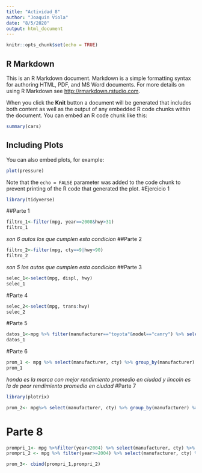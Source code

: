 ```yaml
---
title: "Actividad_8"
author: "Joaquin Viola"
date: "8/5/2020"
output: html_document
---
```


```r
knitr::opts_chunk$set(echo = TRUE)
```

## R Markdown

This is an R Markdown document. Markdown is a simple formatting syntax for authoring HTML, PDF, and MS Word documents. For more details on using R Markdown see <http://rmarkdown.rstudio.com>.

When you click the **Knit** button a document will be generated that includes both content as well as the output of any embedded R code chunks within the document. You can embed an R code chunk like this:

```r
summary(cars)
```

## Including Plots

You can also embed plots, for example:

```r
plot(pressure)
```

Note that the `echo = FALSE` parameter was added to the code chunk to prevent printing of the R code that generated the plot.
#Ejercicio 1
```r
library(tidyverse)
```
##Parte 1
```r
filtro_1<-filter(mpg, year==2008&hwy>31)
filtro_1
```
*son 6 autos los que cumplen esta condicion*
##Parte 2
```r
filtro_2<-filter(mpg, cty==9|hwy>90)
filtro_2
```
*son 5 los autos que cumplen esta condicion*
##Parte 3
```r
selec_1<-select(mpg, displ, hwy)
selec_1
```
#Parte 4
```r
selec_2<-select(mpg, trans:hwy)
selec_2
```
#Parte 5
```r
datos_1<-mpg %>% filter(manufacturer=="toyota"&model=="camry") %>% select(manufacturer, model, year, cyl, cty)
datos_1
```
#Parte 6
```r
prom_1 <- mpg %>% select(manufacturer, cty) %>% group_by(manufacturer) %>% summarise_at(c("cty"), mean) %>% arrange(desc(cty))
prom_1
```
*honda es la marca con mejor rendimiento promedio en ciudad y lincoln es la de peor rendimiento promedio en ciudad*
#Parte 7
```r
library(plotrix)
```

```r
prom_2<- mpg%>% select(manufacturer, cty) %>% group_by(manufacturer) %>% summarise(media=mean(cty), error=std.error(cty))
```
# Parte 8
```r
prompri_1<- mpg %>%filter(year<2004) %>% select(manufacturer, cty) %>% group_by(manufacturer) %>% summarise(mean(cty))
prompri_2 <- mpg %>% filter(year>=2004) %>% select(manufacturer, cty) %>% group_by(manufacturer) %>% summarise(mean(cty))
```
```r
prom_3<- cbind(prompri_1,prompri_2)
```